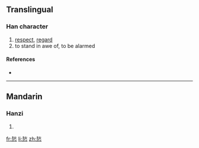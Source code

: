 ==Translingual==

===Han character===
{{Han char|rn=61|rad=心|as=07|sn=11|four=4933<sub>8</sub>|canj=大火心 (KFP)}}

# [[respect]], [[regard]]
# to stand in awe of, to be alarmed

====References====
* {{Han ref|kx=0387.090|dkj=10651|dj=0719.210|hdz=42301.090|uh=6090|ud=24720|bh=D552|bd=54610}}

----

==Mandarin==

===Hanzi===
{{cmn-hanzi|pin=[[tì]] ([[ti4]])|wg=t'i<sup>4</sup>}}

# {{defn|Mandarin|sort=心07}}

[[fr:悐]]
[[li:悐]]
[[zh:悐]]